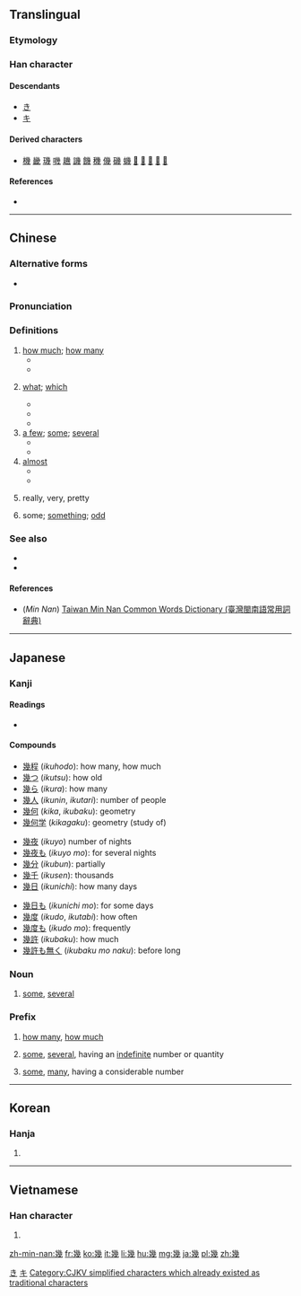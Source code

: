 {{also|几}}
==Translingual==

===Etymology===
{{Han compound|𢆶|戍|ls=ic}}

===Han character===
{{Han char|rn=52|rad=幺|as=09|sn=12|four=22253|canj=VIHI|ids=⿱𢆶戍}}

====Descendants====
* [[き]]
* [[キ]]

====Derived characters====
* [[機]] [[畿]] [[璣]] [[嘰]] [[䟇]] [[譏]] [[饑]] [[穖]] [[僟]] [[磯]] [[蟣]] [[𦠄]] [[𧰙]] [[𧗓]] [[𢇒]] [[𢇓]]

====References====
* {{Han ref|kx=0342.140|dkj=09208|dj=0652.030|hdz=21095.080|uh=5E7E|ud=24190|bh=B458|bd=46168}}

[[Category:Han characters from which hiragana were derived|き]]
[[Category:Han characters from which katakana were derived|キ]]

----

==Chinese==
{{zh-forms|s=几}}

===Alternative forms===
* {{zh-l|㡬}}

===Pronunciation===
{{zh-pron
|m=jǐ
|ma=y
|c=gei2
|h=pfs=kí
|mn=kuí/kí
|mn_note=kuí - vernacular, kí - literary
|w=2qi
|mc=y
|oc=y
|cat=det,pron,adv
}}

===Definitions===
{{zh-hanzi}}

# [[how much]]; [[how many]]
#* {{zh-usex|你 要 幾 瓶？|'''How many''' bottles do you want?}}
#* {{zh-usex|你 會 說 幾 種 語言？|'''How many''' languages do you speak ?}}
# {{context|of number, time, date|lang=cmn}} [[what]]; [[which]]
#* {{zh-usex|幾 點鐘 了？|'''What''' time is it?}}
#* {{zh-usex|今天 幾 號？|'''What's''' the date today?}}
#* {{zh-usex|你 幾 號？|'''What's''' your number?}}
# [[a few]]; [[some]]; [[several]]
#* {{zh-usex|我 邊 等 邊 瀏覽 幾 本 雜誌。|I browsed through '''some''' magazines while I waited.}}
#* {{zh-usex|幾 天 后 他 將 回來。|He will be back in a '''few''' days.}}
# [[almost]]
#* {{zh-usex|我 被 煙 嗆 得 幾 窒息。|I was '''almost''' choked by the smoke.}}
#* {{zh-usex|幾 沒 有 人 相信 他 病 了。|'''Almost''' no one believed that he was sick.}}
# {{cx|Cantonese|lang=zh}} really, very, pretty
#: {{zh-usex|'''幾''' 好睇|'''really''' good-looking|C}}
#: {{zh-usex|真係 '''幾''' 醜怪|it's '''quite''' ugly|C}}
#: {{zh-usex|其實 都 '''幾''' 難|it was actually '''rather''' difficult|C}}
# {{context|Cantonese|of numeral amounts|lang=zh}} some; [[something]]; [[odd]]
#: {{zh-usex|八十 '''幾''' 年|eighty-'''something''' years; '''some''' eighty years|C}}

===See also===
* {{zh-l|几|jī|small table}}
* {{zh-l|多少|duōshǎo}}

====References====
*(''Min Nan'') [http://twblg.dict.edu.tw/holodict_new/result_detail.jsp?n_no=8349&curpage=1&sample=%E5%B9%BE&radiobutton=1&querytarget=1&limit=20&pagenum=1&rowcount=6 Taiwan Min Nan Common Words Dictionary (臺灣閩南語常用詞辭典)]

----

==Japanese==

===Kanji===
{{ja-kanji|grade=c|rs=幺09}}

====Readings====
* {{ja-readings|goon=[[け]] (ke) {{non-joyo-reading}}|kanon=[[き]] (ki)|kun=[[いく]] (iku), [[いくつ]] ([[幾つ]], ikutsu), [[いくら]] ([[幾ら]], ikura)|nanori=[[い]] (i), [[く]] (ku)}}

====Compounds====
{{top3}}
* [[幾程]] (''ikuhodo''): how many, how much
* [[幾つ]] (''ikutsu''): how old
* [[幾ら]] (''ikura''): how many
* [[幾人]] (''ikunin'', ''ikutari''): number of people
* [[幾何]] (''kika'', ''ikubaku''): geometry
* [[幾何学]] (''kikagaku''): geometry (study of)
{{mid3}}
* [[幾夜]] (''ikuyo'') number of nights
* [[幾夜も]] (''ikuyo mo''): for several nights
* [[幾分]] (''ikubun''): partially
* [[幾千]] (''ikusen''): thousands
* [[幾日]] (''ikunichi''): how many days
{{mid3}}
* [[幾日も]] (''ikunichi mo''): for some days
* [[幾度]] (''ikudo'', ''ikutabi''): how often
* [[幾度も]] (''ikudo mo''): frequently
* [[幾許]] (''ikubaku''): how much
* [[幾許も無く]] (''ikubaku mo naku''): before long
{{bottom}}

===Noun===
{{ja-noun|いく}}

# [[some]], [[several]]

===Prefix===
{{ja-pos|いく|prefix}}

# [[how many]], [[how much]]
#: {{ja-usex|幾箱要りますか|いく はこ いります か|How many boxes do you want?}}
# [[some]], [[several]], having an [[indefinite]] number or quantity
#: {{ja-usex|幾千と云う人|いく せん と いう ひと|Several thousands of people}}
# [[some]], [[many]], having a considerable number
#: {{ja-usex|幾日も行っていた|いく にち も いって いた|I was gone for many days}}

----

==Korean==

===Hanja===
{{ko-hanja|hangeul=기|mr=ki}}

# {{defn|lang=ko|sort=幺09}}

[[Category:CJKV simplified characters which already existed as traditional characters]]

----

==Vietnamese==

===Han character===
{{vi-hantu|[[cơ]], [[kỉ]], [[ki]]|rs=幺09}}

# {{defn|lang=vi|sort=幺09}}

[[zh-min-nan:幾]]
[[fr:幾]]
[[ko:幾]]
[[it:幾]]
[[li:幾]]
[[hu:幾]]
[[mg:幾]]
[[ja:幾]]
[[pl:幾]]
[[zh:幾]]
